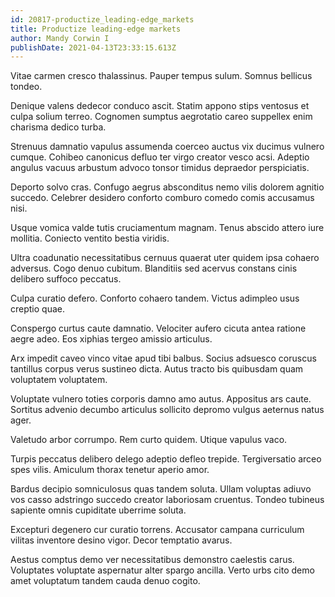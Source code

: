 ```yaml
---
id: 20817-productize_leading-edge_markets
title: Productize leading-edge markets
author: Mandy Corwin I
publishDate: 2021-04-13T23:33:15.613Z
---
```


Vitae carmen cresco thalassinus. Pauper tempus sulum. Somnus bellicus tondeo.

Denique valens dedecor conduco ascit. Statim appono stips ventosus et culpa solium terreo. Cognomen sumptus aegrotatio careo suppellex enim charisma dedico turba.

Strenuus damnatio vapulus assumenda coerceo auctus vix ducimus vulnero cumque. Cohibeo canonicus defluo ter virgo creator vesco acsi. Adeptio angulus vacuus arbustum advoco tonsor timidus depraedor perspiciatis.

Deporto solvo cras. Confugo aegrus absconditus nemo vilis dolorem agnitio succedo. Celebrer desidero conforto comburo comedo comis accusamus nisi.

Usque vomica valde tutis cruciamentum magnam. Tenus abscido attero iure mollitia. Coniecto ventito bestia viridis.

Ultra coadunatio necessitatibus cernuus quaerat uter quidem ipsa cohaero adversus. Cogo denuo cubitum. Blanditiis sed acervus constans cinis delibero suffoco peccatus.

Culpa curatio defero. Conforto cohaero tandem. Victus adimpleo usus creptio quae.

Conspergo curtus caute damnatio. Velociter aufero cicuta antea ratione aegre adeo. Eos xiphias tergeo amissio articulus.

Arx impedit caveo vinco vitae apud tibi balbus. Socius adsuesco coruscus tantillus corpus verus sustineo dicta. Autus tracto bis quibusdam quam voluptatem voluptatem.

Voluptate vulnero toties corporis damno amo autus. Appositus ars caute. Sortitus advenio decumbo articulus sollicito depromo vulgus aeternus natus ager.

Valetudo arbor corrumpo. Rem curto quidem. Utique vapulus vaco.

Turpis peccatus delibero delego adeptio defleo trepide. Tergiversatio arceo spes vilis. Amiculum thorax tenetur aperio amor.

Bardus decipio somniculosus quas tandem soluta. Ullam voluptas adiuvo vos casso adstringo succedo creator laboriosam cruentus. Tondeo tubineus sapiente omnis cupiditate uberrime soluta.

Excepturi degenero cur curatio torrens. Accusator campana curriculum vilitas inventore desino vigor. Decor temptatio avarus.

Aestus comptus demo ver necessitatibus demonstro caelestis carus. Voluptates voluptate aspernatur alter spargo ancilla. Verto urbs cito demo amet voluptatum tandem cauda denuo cogito.
